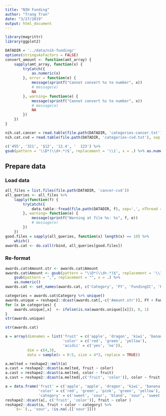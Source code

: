 ```yaml
---
title: "NIH Funding"
author: "Trang Tran"
date: "3/27/2019"
output: html_document
---
```


```r
library(magrittr)
library(ggplot2)

DATADIR = '../data/nih-funding/'
options(stringsAsFactors = FALSE)
convert_amount <- function(amt_array) {
    sapply(amt_array, function(x) {
        tryCatch({
            as.numeric(x)
        }, error = function(e) {
            message(sprintf("Cannot convert %s to number", x))
            # message(e)
            NA
        }, warning= function(e) {
            message(sprintf("Cannot convert %s to number", x))
            # message(e)
            NA
        }) 
    })
}

nih.cat.cancer = read.table(file.path(DATADIR, 'categories-cancer.txt'), sep = '\t')[[1]]
nih.cat.cvd = read.table(file.path(DATADIR, 'categories-cvd.txt'), sep = '\t')[[1]]
```

```r
c('455', '321', '$12', '12.4', '  123') %>%
gsub(pattern = '\\D*(\\d+.*)$', replacement = '\\1', x = .) %>% as.numeric()
```

## Prepare data

### Load data

```r
all_files = list.files(file.path(DATADIR, 'cancer-cvd'))
all_queries <- all_files %>%
    lapply(function(f) {
        tryCatch({
            data.table::fread(file.path(DATADIR, f), sep=',', nThread = 2)
        }, warning= function(e) {
            message(sprintf("Warning at file %s: %s", f, e))
            # message(e)
        })
    }) 
good.files = sapply(all_queries, function(x) length(x) == 10) %>%
    which()
awards.cat <- do.call(rbind, all_queries[good.files])
```

### Re-format

```r
awards.cat$Amount.str <- awards.cat$Amount
awards.cat$Amount <- gsub(pattern = "\\D*(\\d+.*)$", replacement = '\\1', x = awards.cat$Amount.str) %>%
    gsub(pattern = ",", replacement = "", x = .) %>%
    as.numeric()
awards.cat <- set_names(awards.cat, c('Category', 'FY', 'FundingIC', 'ProjectNumber', 'SubProjectNumber', 'ProjectTitle', 'PIName', 'OrgName', 'StateCountry', 'Amount', 'Amount.str'))
```

```r
categories = awards.cat$Category %>% unique()
awards.unique = reshape2::dcast(awards.cat[,-c('Amount.str')], FY + FundingIC + ProjectNumber + SubProjectNumber + ProjectTitle + PIName + Amount ~ Category, value.var = 'Category')
for (x in categories) {
    awards.unique[,x]  <- ifelse(is.na(awards.unique[[x]]), 0, 1)
}
str(awards.unique)   
```

```r
str(awards.cat)
```

```r
a = array(dimnames = list('fruit' = c('apple', 'dragon', 'kiwi', 'banana'),
                          'color' = c('red', 'green', 'yellow'),
                          'acidic' = c('yes', 'no')),
          dim = c(4,3),
          data = sample(x = 0:5, size = 4*3, replace = TRUE))

a.melted = reshape2::melt(a)
a.cast = reshape2::dcast(a.melted, fruit ~ color)
a.cast = reshape2::dcast(a.melted, color ~ fruit)
a.cast = reshape2::dcast(a.melted[,c('fruit', 'color')], color ~ fruit, fill = 0)

a = data.frame('fruit' = c('apple', 'apple', 'dragon', 'kiwi', 'banana'),
               'color' = c('red', 'green', 'pink', 'green', 'yellow'),
               'category' = c('sweet', 'sour', 'bland', 'sour', 'sweet'))
reshape2::dcast(a[, c('fruit', 'color')], fruit ~ color )
reshape2::dcast(a, fruit + color ~ category) %>%
    `$<-`(., 'sour', !is.na(.[['sour']]))
```
